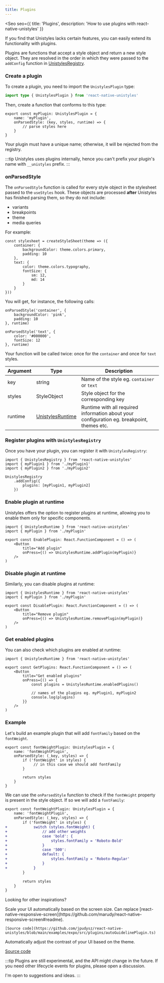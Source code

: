 ```yaml
---
title: Plugins
---
```


<Seo
    seo={{
        title: 'Plugins',
        description: 'How to use plugins with react-native-unistyles'
    }}
>

<Badge label="All platforms" striketrough />
<Badge label="2.0.0" striketrough />
<Badge label="Deprecated in 2.9.0" />

If you find that Unistyles lacks certain features, you can easily extend its functionality with plugins.

Plugins are functions that accept a style object and return a new style object.
They are resolved in the order in which they were passed to the `addConfig` function in [UnistylesRegistry](/reference/unistyles-registry).

### Create a plugin

To create a plugin, you need to import the `UnistylesPlugin` type:

```ts
import type { UnistylesPlugin } from 'react-native-unistyles'

```

Then, create a function that conforms to this type:

```tsx /myPlugin/
export const myPlugin: UnistylesPlugin = {
    name: 'myPlugin',
    onParsedStyle: (key, styles, runtime) => {
        // parse styles here
    }
}
```

Your plugin must have a unique name; otherwise, it will be rejected from the registry.

:::tip
Unistyles uses plugins internally, hence you can't prefix your plugin's name with `__unistyles` prefix.
:::

### onParsedStyle

The `onParsedStyle` function is called for every style object in the stylesheet passed to the `useStyles` hook.
These objects are processed **after** Unistyles has finished parsing them, so they do not include:
- variants
- breakpoints
- theme
- media queries

For example:

```tsx /container/ /text/
const stylesheet = createStyleSheet(theme => ({
    container: {
        backgroundColor: theme.colors.primary,
        padding: 10
    },
    text: {
        color: theme.colors.typography,
        fontSize: {
            sm: 12,
            md: 14
        }
    }
}))
```

You will get, for instance, the following calls:

```tsx /onParsedStyle/
onParsedStyle('container', {
    backgroundColor: 'pink',
    padding: 10
}, runtime)

onParsedStyle('text', {
    color: '#000000',
    fontSize: 12
}, runtime)
```

Your function will be called twice: once for the `container` and once for `text` styles.

| Argument | Type | Description |
| --- | --- | --- |
| key | string | Name of the style eg. `container` or `text` |
| styles | StyleObject | Style object for the corresponding key |
| runtime | [UnistylesRuntime](/reference/unistyles-runtime/) | Runtime with all required information about your configuration eg. breakpoint, themes etc. |

### Register plugins with `UnistylesRegistry`

Once you have your plugin, you can register it with `UnistylesRegistry`:

```tsx /plugins/
import { UnistylesRegistry } from 'react-native-unistyles'
import { myPlugin1 } from './myPlugin1'
import { myPlugin2 } from './myPlugin2'

UnistylesRegistry
    .addConfig({
        plugins: [myPlugin1, myPlugin2]
    })
```


### Enable plugin at runtime

Unistyles offers the option to register plugins at runtime, allowing you to enable them only for specific components.

```tsx /UnistylesRuntime.addPlugin/
import { UnistylesRuntime } from 'react-native-unistyles'
import { myPlugin } from './myPlugin'

export const EnablePlugin: React.FunctionComponent = () => (
    <Button
        title="Add plugin"
        onPress={() => UnistylesRuntime.addPlugin(myPlugin)}
    />
)
```
### Disable plugin at runtime

Similarly, you can disable plugins at runtime:

```tsx /UnistylesRuntime.removePlugin/
import { UnistylesRuntime } from 'react-native-unistyles'
import { myPlugin } from './myPlugin'

export const DisablePlugin: React.FunctionComponent = () => (
    <Button
        title="Remove plugin"
        onPress={() => UnistylesRuntime.removePlugin(myPlugin)}
    />
)
```

### Get enabled plugins

You can also check which plugins are enabled at runtime:

```tsx /UnistylesRuntime.enabledPlugins/
import { UnistylesRuntime } from 'react-native-unistyles'

export const GetPlugins: React.FunctionComponent = () => (
    <Button
        title="Get enabled plugins"
        onPress={() => {
            const plugins = UnistylesRuntime.enabledPlugins()

            // names of the plugins eg. myPlugin1, myPlugin2
            console.log(plugins)
        }}
    />
)
```

### Example

Let's build an example plugin that will add `fontFamily` based on the `fontWeight`.

```tsx /fontWeightPlugin/
export const fontWeightPlugin: UnistylesPlugin = {
    name: 'fontWeightPlugin',
    onParsedStyle: (_key, styles) => {
        if ('fontWeight' in styles) {
             // in this case we should add fontFamily
        }

        return styles
    }
}
```

We can use the `onParsedStyle` function to check if the `fontWeight` property is present in the style object.
If so we will add a `fontFamily`:

```diff lang="tsx"
export const fontWeightPlugin: UnistylesPlugin = {
    name: 'fontWeightPlugin',
    onParsedStyle: (_key, styles) => {
        if ('fontWeight' in styles) {
+            switch (styles.fontWeight) {
+                // add other weights
+                case 'bold': {
+                    styles.fontFamily = 'Roboto-Bold'
+                }
+                case '500':
+                default: {
+                    styles.fontFamily = 'Roboto-Regular'
+                }
+            }
        }

        return styles
    }
}
```

Looking for other inspirations?

<CardGrid>
  <Card title="Auto Guideline Plugin" icon="random">
    Scale your UI automatically based on the screen size. Can replace [react-native-responsive-screen](https://github.com/marudy/react-native-responsive-screen#readme).

    [Source code](https://github.com/jpudysz/react-native-unistyles/blob/main/examples/expo/src/plugins/autoGuidelinePlugin.ts)
  </Card>
  <Card title="High Contrast Plugin" icon="sun">
    Automatically adjust the contrast of your UI based on the theme.

   [Source code](https://github.com/jpudysz/react-native-unistyles/blob/main/examples/expo/src/plugins/highContrastPlugin.ts)
  </Card>
</CardGrid>

:::tip
Plugins are still experimental, and the API might change in the future.
If you need other lifecycle events for plugins, please open a discussion.

I'm open to suggestions and ideas.
:::

</Seo>
